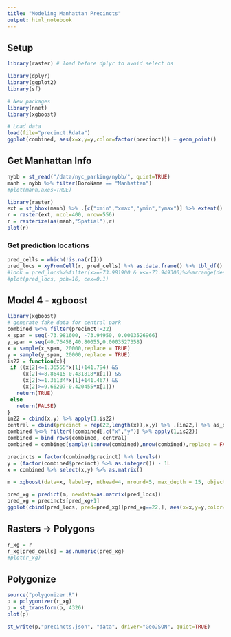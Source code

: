 ```yaml
---
title: "Modeling Manhattan Precincts"
output: html_notebook
---
```


## Setup

```r
library(raster) # load before dplyr to avoid select bs

library(dplyr)
library(ggplot2)
library(sf)

# New packages
library(nnet)
library(xgboost)

# Load data
load(file="precinct.Rdata")
ggplot(combined, aes(x=x,y=y,color=factor(precinct))) + geom_point()
```


## Get Manhattan Info

```r
nybb = st_read("/data/nyc_parking/nybb/", quiet=TRUE)
manh = nybb %>% filter(BoroName == "Manhattan")
#plot(manh,axes=TRUE)

library(raster)
ext = st_bbox(manh) %>% .[c("xmin","xmax","ymin","ymax")] %>% extent()
r = raster(ext, ncol=400, nrow=556)
r = rasterize(as(manh,"Spatial"),r)
plot(r)
```

### Get prediction locations

```r
pred_cells = which(!is.na(r[]))
pred_locs = xyFromCell(r, pred_cells) %>% as.data.frame() %>% tbl_df()
#look = pred_locs%>%filter(x>=-73.981900 & x<=-73.949300)%>%arrange(desc(x))
#plot(pred_locs, pch=16, cex=0.1)
```

## Model 4 - xgboost

```r
library(xgboost)
# generate fake data for central park
combined %<>% filter(precinct!=22)
x_span = seq(-73.981600, -73.94950, 0.0003526966)
y_span = seq(40.76458,40.80055,0.0003527358)
x = sample(x_span, 20000,replace = TRUE)
y = sample(y_span, 20000,replace = TRUE)
is22 = function(x){
 if ((x[2]<=1.36555*x[1]+141.794) &&
     (x[2]<=8.86415-0.431818*x[1]) &&
     (x[2]>=1.36134*x[1]+141.467) &&
     (x[2]>=9.66207-0.420455*x[1]))
   return(TRUE)
 else
   return(FALSE)
}
in22 = cbind(x,y) %>% apply(1,is22)
central = cbind(precinct = rep(22,length(x)),x,y) %>% .[in22,] %>% as_data_frame
combined %<>% filter(!combined[,c("x","y")] %>% apply(1,is22))
combined = bind_rows(combined, central)
combined = combined[sample(1:nrow(combined),nrow(combined),replace = FALSE),]

precincts = factor(combined$precinct) %>% levels()
y = (factor(combined$precinct) %>% as.integer()) - 1L
x = combined %>% select(x,y) %>% as.matrix()

m = xgboost(data=x, label=y, nthead=4, nround=5, max_depth = 15, objective="multi:softmax", num_class=length(precincts))

pred_xg = predict(m, newdata=as.matrix(pred_locs))
pred_xg = precincts[pred_xg+1]
ggplot(cbind(pred_locs, pred=pred_xg)[pred_xg==22,], aes(x=x,y=y,color=factor(pred))) + geom_point()
```


## Rasters -> Polygons

```r
r_xg = r
r_xg[pred_cells] = as.numeric(pred_xg)
#plot(r_xg)
```


## Polygonize

```r
source("polygonizer.R")
p = polygonizer(r_xg)
p = st_transform(p, 4326)
plot(p)

st_write(p,"precincts.json", "data", driver="GeoJSON", quiet=TRUE)
```